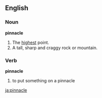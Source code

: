 ==English==
===Noun===
'''pinnacle'''

# The [[high]]est point.
# A tall, sharp and craggy rock or mountain.

===Verb===
'''pinnacle'''

# to put something on a pinnacle

[[ja:pinnacle]]